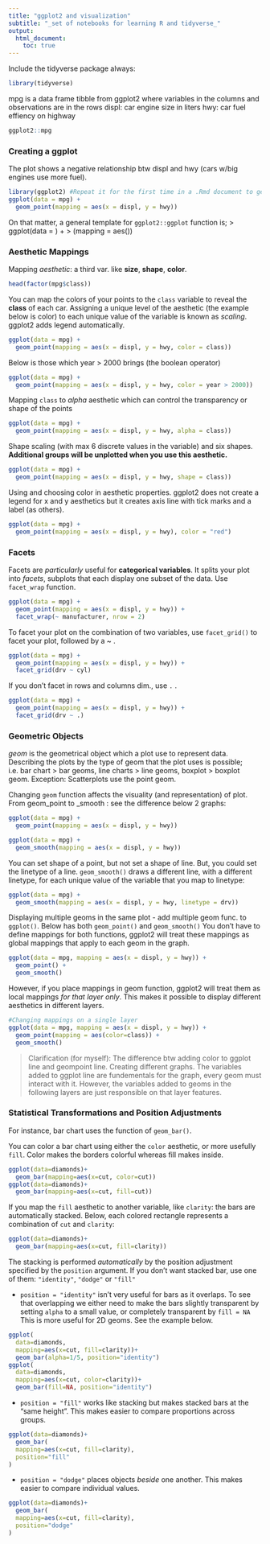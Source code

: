 ```yaml
---
title: "ggplot2 and visualization"
subtitle: "_set of notebooks for learning R and tidyverse_"
output:
  html_document:
    toc: true
---
```


Include the tidyverse package always:
```r
library(tidyverse)
```

mpg is a data frame tibble from ggplot2 where variables in the columns and observations are in the rows
displ: car engine size in liters
hwy: car fuel effiency on highway

```r
ggplot2::mpg
```

### Creating a ggplot

The plot shows a negative relationship btw displ and hwy (cars w/big engines use more fuel).
```r
library(ggplot2) #Repeat it for the first time in a .Rmd document to get knitr worked
ggplot(data = mpg) +
  geom_point(mapping = aes(x = displ, y = hwy))
```

On that matter, a general template for `ggplot2::ggplot` function is;
> ggplot(data = <DATA>) +
>   <GEOM_FUNCTION>(mapping = aes(<MAPPINGS>))

### Aesthetic Mappings
Mapping _aesthetic_: a third var. like __size__, __shape__, __color__.
```r
head(factor(mpg$class))
```

You can map the colors of your points to the `class` variable to reveal the __class__ of each car.
Assigning a unique level of the aesthetic (the example below is color) to each unique value of the variable is known as _scaling_. ggplot2 adds legend automatically.
```r
ggplot(data = mpg) +
  geom_point(mapping = aes(x = displ, y = hwy, color = class))
```

Below is those which year > 2000 brings (the boolean operator)
```r
ggplot(data = mpg) +
  geom_point(mapping = aes(x = displ, y = hwy, color = year > 2000))
```

Mapping `class` to _alpha_ aesthetic which can control the transparency or shape of the points
```r
ggplot(data = mpg) +
  geom_point(mapping = aes(x = displ, y = hwy, alpha = class))
```

Shape scaling (with max 6 discrete values in the variable) and six shapes. __Additional groups will be unplotted when you use this aesthetic.__
```r
ggplot(data = mpg) +
  geom_point(mapping = aes(x = displ, y = hwy, shape = class))
```

Using and choosing color in aesthetic properties. ggplot2 does not create a legend  for x and y aesthetics but it creates axis line with tick marks and a label (as others).
```r
ggplot(data = mpg) +
  geom_point(mapping = aes(x = displ, y = hwy), color = "red")
```

### Facets
Facets are _particularly_ useful for __categorical variables__. It splits your plot into _facets_, subplots that each display one subset of the data. Use `facet_wrap` function.
```r
ggplot(data = mpg) +
  geom_point(mapping = aes(x = displ, y = hwy)) +
  facet_wrap(~ manufacturer, nrow = 2)
```
To facet your plot on the combination of two variables, use `facet_grid()` to facet your plot, followed by a ~ .
```r
ggplot(data = mpg) +
  geom_point(mapping = aes(x = displ, y = hwy)) +
  facet_grid(drv ~ cyl)
```

If you don't facet in rows and columns dim., use `.` .
```r
ggplot(data = mpg) +
  geom_point(mapping = aes(x = displ, y = hwy)) +
  facet_grid(drv ~ .)
```

### Geometric Objects

_geom_ is the geometrical object which a plot use to represent data. Describing the plots by the type of geom that the plot uses is possible;
i.e. bar chart > bar geoms, line charts > line geoms, boxplot > boxplot geom.
Exception: Scatterplots use the point geom.

Changing `geom` function affects the visuality (and representation) of plot. From geom_point to _smooth : see the difference below 2 graphs:
```r
ggplot(data = mpg) +
  geom_point(mapping = aes(x = displ, y = hwy))
```

```r
ggplot(data = mpg) +
  geom_smooth(mapping = aes(x = displ, y = hwy))
```

You can set shape of a point, but not set a shape of line. But, you could set the linetype of a line. `geom_smooth()` draws a different line, with a different linetype, for each unique value of the variable that you map to linetype:
```r
ggplot(data = mpg) +
  geom_smooth(mapping = aes(x = displ, y = hwy, linetype = drv))
```

Displaying multiple geoms in the same plot - add multiple geom func. to `ggplot()`. Below has both `geom_point()` and `geom_smooth()` You don't have to define mappings for both functions, ggplot2 will treat these mappings as global mappings that apply to each geom in the graph.
```r
ggplot(data = mpg, mapping = aes(x = displ, y = hwy)) +
  geom_point() +
  geom_smooth()
```

However, if you place mappings in geom function, ggplot2 will treat them as local mappings _for that layer only_. This makes it possible to display different aesthetics in different layers.

```r
#Changing mappings on a single layer
ggplot(data = mpg, mapping = aes(x = displ, y = hwy)) +
  geom_point(mapping = aes(color=class)) +
  geom_smooth()
```

> Clarification (for myself):
> The difference btw adding color to ggplot line and geompoint line. Creating different graphs. The variables added to ggplot line are fundementals for the graph, every geom must interact with it. However, the variables added to geoms in the following layers are just responsible on that layer features.

### Statistical Transformations and Position Adjustments

For instance, bar chart uses the function of `geom_bar()`.

You can color a bar chart using either the `color` aesthetic, or more usefully `fill`. Color makes the borders colorful whereas fill makes inside.
```r
ggplot(data=diamonds)+
  geom_bar(mapping=aes(x=cut, color=cut))
ggplot(data=diamonds)+
  geom_bar(mapping=aes(x=cut, fill=cut))
```

If you map the `fill` aesthetic to another variable, like `clarity`: the bars are automatically stacked. Below, each colored rectangle represents a combination of `cut` and `clarity`:
```r
ggplot(data=diamonds)+
  geom_bar(mapping=aes(x=cut, fill=clarity))
```

The stacking is performed _automatically_ by the position adjustment specified by the `position` argument. If you don't want stacked bar, use one of them: `"identity"`, `"dodge"` or `"fill"`

+ `position = "identity"` isn't very useful for bars as it overlaps. To see that overlapping we either need to make the bars slightly transparent by setting `alpha` to a small value, or completely transparent by `fill = NA` This is more useful for 2D geoms. See the example below.
```r
ggplot(
  data=diamonds,
  mapping=aes(x=cut, fill=clarity))+
  geom_bar(alpha=1/5, position="identity")
ggplot(
  data=diamonds,
  mapping=aes(x=cut, color=clarity))+
  geom_bar(fill=NA, position="identity")
```

+ `position = "fill"` works like stacking but makes stacked bars at the "same height". This makes easier to compare proportions across groups.
```r
ggplot(data=diamonds)+
  geom_bar(
  mapping=aes(x=cut, fill=clarity),
  position="fill"
)
```

+ `position = "dodge"` places objects _beside_ one another. This makes easier to compare individual values.
```r
ggplot(data=diamonds)+
  geom_bar(
  mapping=aes(x=cut, fill=clarity),
  position="dodge"
)
```
